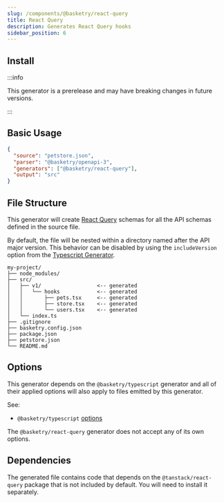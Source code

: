 ```yaml
---
slug: /components/@basketry/react-query
title: React Query
description: Generates React Query hooks
sidebar_position: 6
---
```



<Contribute repo="react-query" />

## Install

:::info

This generator is a prerelease and may have breaking changes in future versions.

:::

<Install package="@basketry/react-query@alpha" />

## Basic Usage

```json title="basketry.config.json"
{
  "source": "petstore.json",
  "parser": "@basketry/openapi-3",
  "generators": ["@basketry/react-query"],
  "output": "src"
}
```

## File Structure

This generator will create [React Query](https://tanstack.com/query/latest/docs/framework/react/overview) schemas for all the API schemas defined in the source file.

By default, the file will be nested within a directory named after the API major version. This behavior can be disabled by using the `includeVersion` option from the [Typescript Generator](/docs/components/@basketry/typescript#includeversion).

```
my-project/
├── node_modules/
├── src/
│   ├── v1/                  <-- generated
│   │   └── hooks            <-- generated
│   │       ├── pets.tsx     <-- generated
│   │       ├── store.tsx    <-- generated
│   │       └── users.tsx    <-- generated
│   └── index.ts
├── .gitignore
├── basketry.config.json
├── package.json
├── petstore.json
└── README.md
```

## Options

This generator depends on the `@basketry/typescript` generator and all of their applied options will also apply to files emitted by this generator.

See:

- `@basketry/typescript` [options](/docs/components/@basketry/typescript#options)

The `@basketry/react-query` generator does not accept any of its own options.

## Dependencies

The generated file contains code that depends on the `@tanstack/react-query` package that is not included by default. You will need to install it separately.

<Install package="@tanstack/react-query" />
